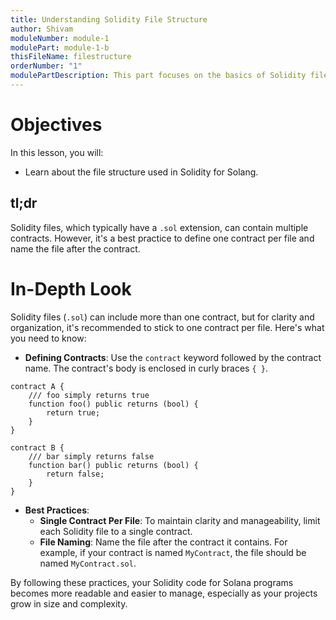 ```yaml
---
title: Understanding Solidity File Structure
author: Shivam
moduleNumber: module-1
modulePart: module-1-b
thisFileName: filestructure
orderNumber: "1"
modulePartDescription: This part focuses on the basics of Solidity file structure, essential for building Solana programs.
---
```


# Objectives

In this lesson, you will:

- Learn about the file structure used in Solidity for Solang.

## tl;dr

Solidity files, which typically have a `.sol` extension, can contain multiple contracts. However, it's a best practice to define one contract per file and name the file after the contract.

# In-Depth Look

Solidity files (`.sol`) can include more than one contract, but for clarity and organization, it's recommended to stick to one contract per file. Here's what you need to know:

- **Defining Contracts**: Use the `contract` keyword followed by the contract name. The contract's body is enclosed in curly braces `{ }`.

```Solidity
contract A {
    /// foo simply returns true
    function foo() public returns (bool) {
        return true;
    }
}

contract B {
    /// bar simply returns false
    function bar() public returns (bool) {
        return false;
    }
}
```

- **Best Practices**: 
   - **Single Contract Per File**: To maintain clarity and manageability, limit each Solidity file to a single contract.
   - **File Naming**: Name the file after the contract it contains. For example, if your contract is named `MyContract`, the file should be named `MyContract.sol`.

By following these practices, your Solidity code for Solana programs becomes more readable and easier to manage, especially as your projects grow in size and complexity.